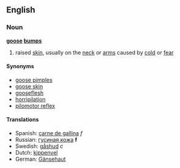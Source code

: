 ==English==
===Noun===
'''[[goose]] [[bump]]s'''
#raised [[skin]], usually on the [[neck]] or [[arms]] caused by [[cold]] or [[fear]]

====Synonyms====
*[[goose pimples]]
*[[goose skin]]
*[[gooseflesh]]
*[[horripilation]]
*[[pilomotor reflex]]

====Translations====
*Spanish: [[carne de gallina]] ''f''
*Russian: [[гусиная кожа]] '''f'''
*Swedish: [[gåshud]] ''c''
*Dutch: [[kippenvel]]
*German: [[Gänsehaut]]